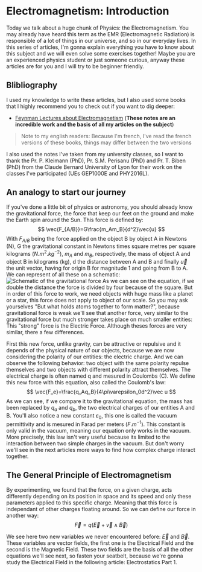 
# Electromagnetism: Introduction
Today we talk about a huge chunk of Physics: the Electromagnetism. You may already have heard this term as the EMR
(Electromagnetic Radiation) is responsible of a lot of things in our universe, and so in our everyday lives.
In this series of articles, I'm gonna explain everything you have to know about this subject and we will even solve some
exercises together! Maybe you are an experienced physics student or just someone curious, anyway these articles are for
you and I will try to be beginner friendly.

## Blibliography
I used my knowledge to write these articles, but I also used some books that I highly recommend you to check out if you
want to dig deeper:
- [Feynman Lectures about Electromagnetism](https://www.feynmanlectures.caltech.edu/II_01.html) (**These notes are an incredible work and the basis of all my articles on the subject**)

> Note to my english readers: Because I'm french, I've read the french versions of these books, things may differ
between the two versions

I also used the notes I've taken from my university classes, so I want to thank the Pr. P. Kleimann (PhD),
Pr. S.M. Perisanu (PhD) and Pr. T. Biben (PhD) from the Claude Bernard University of Lyon for their work on the classes
I've participated (UEs GEP1000E and PHY2016L).

## An analogy to start our journey
If you've done a little bit of physics or astronomy, you should already know the gravitational force,
the force that keep our feet on the ground and make the Earth spin around the Sun. This force is defined by:
$$
    \vec{F_{A/B}}=G\frac{m_Am_B}{d^2}\vec{u}
$$
With $F_{A/B}$ being the force applied on the object B by object A in Newtons (N), G the gravitational constant in
Newtons times square metres per square kilograms ($N.m^2.kg^{-2}$), $m_A$ and $m_B$, respectively, the mass of object A
and object B in kilograms (kg), d the distance between A and B and finally $\vec u$ the unit vector, having for origin B
for magnitude 1 and going from B to A. We can represent of all these on a schematic:
<img src={gravity} width={700} alt="Schematic of the gravitational force"/>
As we can see on the equation, if we double the distance the force is divided by four because of the square. But in
order of this force to work, we need objects with huge mass like a planet or a star, this force does not apply to
object of our scale. So you may ask yourselves "But what holds atoms together to form matter?",
because gravitational force is weak we'll see that another force, very similar to the gravitational force but much
stronger takes place on much smaller entities: This "strong" force is the Electric Force. Although theses forces are very similar, there a few differences.

First this new force, unlike gravity, can be attractive or repulsive and it depends of the physical nature of our objects,
because we are now considering the polarity of our entities: the electric charge. And we can observe the following behavior: two object with the same polarity
repulse themselves and two objects with different polarity attract themselves. The electrical charge is often named q and
mesured in Coulombs (C). We define this new force with this equation, also called the Coulomb's law:
$$
    \vec{F_e}=\frac{q_Aq_B}{4\pi\varepsilon_0d^2}\vec u
$$
As we can see, if we compare it to the gravitational equation, the mass has been replaced by $q_a$ and $q_b$,
the two electrical charges of our entities A and B. You'll also notice a new constant $\varepsilon_0$, this one is
called the vacuum permittivity and is mesured in Farad per meters ($F.m^{-1}$). This constant is only valid in the
vacuum, meaning our equation only works in the vacuum. More precisely, this law isn't very useful because its limited
to the interaction between two simple charges in the vacuum. But don't worry we'll see in the next articles more ways to
find how complex charge interact together.

## The General Principle of Electromagnetism
By experimenting, we found that the force, on a given charge, acts differently depending on its position in space and its
speed and only these parameters applied to this specific charge. Meaning that this force is independant of other charges
floating around. So we can define our force in another way:
$$
    \vec F = q(\vec E+\vec v\wedge\vec B)
$$

We see here two new variables we never encountered before: $\vec E$ and $\vec B$. These variables are vector fields, the
first one is the Electrical Field and the second is the Magnetic Field. These two fields are the basis of all the other
equations we'll see next, so fasten your seatbelt, because we're gonna study the Electrical Field in the following
article: Electrostatics Part 1.